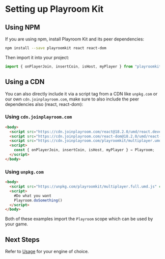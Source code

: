 # Setting up Playroom Kit
## Using NPM
If you are using npm, install Playroom Kit and its peer dependencies:
```bash copy
npm install --save playroomkit react react-dom
```
Then import it into your project:
```js copy
import { onPlayerJoin, insertCoin, isHost, myPlayer } from "playroomkit";
```
## Using a CDN

You can also directly include it via a script tag from a CDN like `unpkg.com` or our own `cdn.joinplayroom.com`, make sure to also include the peer dependencies also (react, react-dom):


### Using `cdn.joinplayroom.com`

```html copy
<body>
  <script src="https://cdn.joinplayroom.com/react@18.2.0/umd/react.development.js"></script>
  <script src="https://cdn.joinplayroom.com/react-dom@18.2.0/umd/react-dom.development.js"></script>
  <script src="https://cdn.joinplayroom.com/playroomkit/multiplayer.umd.js"></script>
  <script>
    const { onPlayerJoin, insertCoin, isHost, myPlayer } = Playroom;
  </script>
</body>
```

### Using `unpkg.com`

```html copy
<body>
  <script src="https://unpkg.com/playroomkit/multiplayer.full.umd.js" crossorigin="anonymous"></script>
  <script>
    #Do what you want
    Playroom.doSomething()
  </script>
</body>
```

Both of these examples import the `Playroom` scope which can be used by your game.

## Next Steps

Refer to [Usage](/usage) for your engine of choice.
